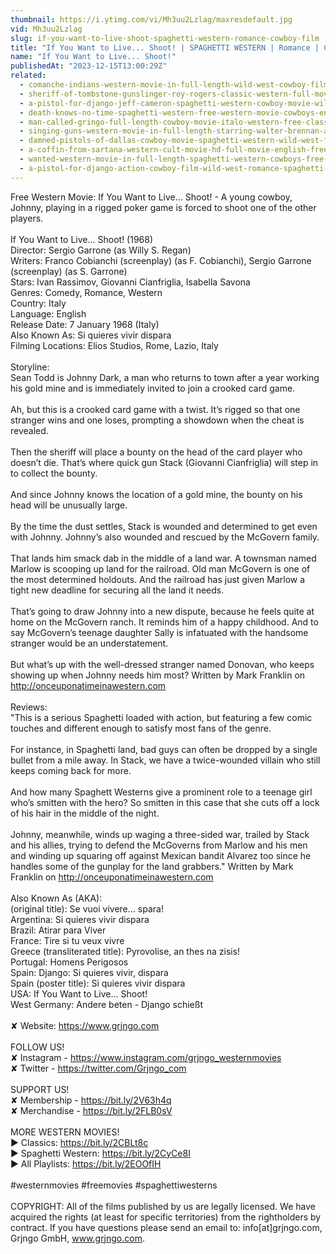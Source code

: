 ```yaml
---
thumbnail: https://i.ytimg.com/vi/Mh3uu2Lzlag/maxresdefault.jpg
vid: Mh3uu2Lzlag
slug: if-you-want-to-live-shoot-spaghetti-western-romance-cowboy-film
title: "If You Want to Live... Shoot! | SPAGHETTI WESTERN | Romance | Cowboy Film"
name: "If You Want to Live... Shoot!"
publishedAt: "2023-12-15T13:00:29Z"
related:
  - comanche-indians-western-movie-in-full-length-wild-west-cowboy-film
  - sheriff-of-tombstone-gunslinger-roy-rogers-classic-western-full-movie-english
  - a-pistol-for-django-jeff-cameron-spaghetti-western-cowboy-movie-wild-west-english
  - death-knows-no-time-spaghetti-western-free-western-movie-cowboys-english
  - man-called-gringo-full-length-cowboy-movie-italo-western-free-classic-movie
  - singing-guns-western-movie-in-full-length-starring-walter-brennan-action-film-free-movie
  - damned-pistols-of-dallas-cowboy-movie-spaghetti-western-wild-west-free-full-western-movie
  - a-coffin-from-sartana-western-cult-movie-hd-full-movie-english-free-cowboy-film
  - wanted-western-movie-in-full-length-spaghetti-western-cowboys-free-movie
  - a-pistol-for-django-action-cowboy-film-wild-west-romance-spaghetti-movie-full-length
---
```


Free Western Movie: If You Want to Live... Shoot! - A young cowboy, Johnny, playing in a rigged poker game is forced to shoot one of the other players.<br />
<br />
If You Want to Live... Shoot! (1968)<br />
Director: Sergio Garrone (as Willy S. Regan)<br />
Writers: Franco Cobianchi (screenplay) (as F. Cobianchi), Sergio Garrone (screenplay) (as S. Garrone)<br />
Stars: Ivan Rassimov, Giovanni Cianfriglia, Isabella Savona <br />
Genres: Comedy, Romance, Western <br />
Country: Italy<br />
Language: English<br />
Release Date: 7 January 1968 (Italy)<br />
Also Known As: Si quieres vivir dispara <br />
Filming Locations: Elios Studios, Rome, Lazio, Italy <br />
<br />
Storyline:<br />
Sean Todd is Johnny Dark, a man who returns to town after a year working his gold mine and is immediately invited to join a crooked card game.<br />
<br />
Ah, but this is a crooked card game with a twist. It’s rigged so that one stranger wins and one loses, prompting a showdown when the cheat is revealed.<br />
<br />
Then the sheriff will place a bounty on the head of the card player who doesn’t die. That’s where quick gun Stack (Giovanni Cianfriglia) will step in to collect the bounty.<br />
<br />
And since Johnny knows the location of a gold mine, the bounty on his head will be unusually large.<br />
<br />
By the time the dust settles, Stack is wounded and determined to get even with Johnny. Johnny’s also wounded and rescued by the McGovern family.<br />
<br />
That lands him smack dab in the middle of a land war. A townsman named Marlow is scooping up land for the railroad. Old man McGovern is one of the most determined holdouts. And the railroad has just given Marlow a tight new deadline for securing all the land it needs.<br />
<br />
That’s going to draw Johnny into a new dispute, because he feels quite at home on the McGovern ranch. It reminds him of a happy childhood. And to say McGovern’s teenage daughter Sally is infatuated with the handsome stranger would be an understatement.<br />
<br />
But what’s up with the well-dressed stranger named Donovan, who keeps showing up when Johnny needs him most? Written by Mark Franklin on http://onceuponatimeinawestern.com<br />
<br />
Reviews:<br />
"This is a serious Spaghetti loaded with action, but featuring a few comic touches and different enough to satisfy most fans of the genre.<br />
<br />
For instance, in Spaghetti land, bad guys can often be dropped by a single bullet from a mile away. In Stack, we have a twice-wounded villain who still keeps coming back for more.<br />
<br />
And how many Spaghett Westerns give a prominent role to a teenage girl who’s smitten with the hero? So smitten in this case that she cuts off a lock of his hair in the middle of the night.<br />
<br />
Johnny, meanwhile, winds up waging a three-sided war, trailed by Stack and his allies, trying to defend the McGoverns from Marlow and his men and winding up squaring off against Mexican bandit Alvarez too since he handles some of the gunplay for the land grabbers." Written by Mark Franklin on http://onceuponatimeinawestern.com<br />
<br />
Also Known As (AKA):<br />
(original title): Se vuoi vivere... spara!<br />
Argentina: Si quieres vivir dispara<br />
Brazil: Atirar para Viver<br />
France: Tire si tu veux vivre<br />
Greece (transliterated title): Pyrovolise, an thes na zisis!<br />
Portugal: Homens Perigosos<br />
Spain: Django: Si quieres vivir, dispara<br />
Spain (poster title): Si quieres vivir dispara<br />
USA: If You Want to Live... Shoot!<br />
West Germany: Andere beten - Django schießt<br />
<br />
✘ Website: https://www.grjngo.com<br />
<br />
FOLLOW US!<br />
✘ Instagram - https://www.instagram.com/grjngo_westernmovies<br />
✘ Twitter - https://twitter.com/Grjngo_com<br />
<br />
SUPPORT US!<br />
✘ Membership - https://bit.ly/2V63h4q<br />
✘ Merchandise - https://bit.ly/2FLB0sV<br />
<br />
MORE WESTERN MOVIES! <br />
► Classics: https://bit.ly/2CBLt8c <br />
► Spaghetti Western: https://bit.ly/2CyCe8I <br />
► All Playlists: https://bit.ly/2EOOfIH <br />
<br />
#westernmovies #freemovies #spaghettiwesterns<br />
<br />
COPYRIGHT: All of the films published by us are legally licensed. We have acquired the rights (at least for specific territories) from the rightholders by contract. If you have questions please send an email to: info[at]grjngo.com, Grjngo GmbH, www.grjngo.com.